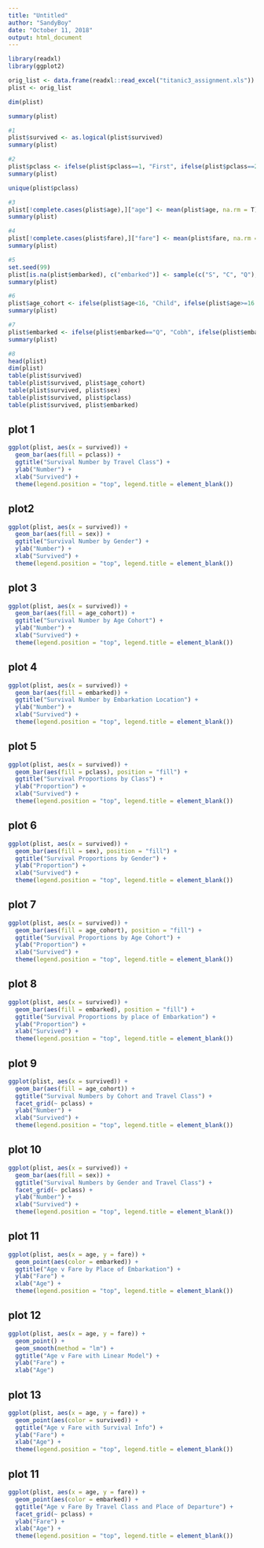```yaml
---
title: "Untitled"
author: "SandyBoy"
date: "October 11, 2018"
output: html_document
---
```


```r
library(readxl)
library(ggplot2)

orig_list <- data.frame(readxl::read_excel("titanic3_assignment.xls"))
plist <- orig_list

dim(plist)

summary(plist)

#1 
plist$survived <- as.logical(plist$survived)
summary(plist)

#2
plist$pclass <- ifelse(plist$pclass==1, "First", ifelse(plist$pclass==2, "Second", "Third"))
summary(plist)

unique(plist$pclass)

#3
plist[!complete.cases(plist$age),]["age"] <- mean(plist$age, na.rm = T) 
summary(plist)

#4
plist[!complete.cases(plist$fare),]["fare"] <- mean(plist$fare, na.rm = T) 
summary(plist)

#5
set.seed(99)
plist[is.na(plist$embarked), c("embarked")] <- sample(c("S", "C", "Q"), sum(is.na(plist$embarked)), replace = T)
summary(plist)

#6
plist$age_cohort <- ifelse(plist$age<16, "Child", ifelse(plist$age>=16 & plist$age<60, "Adults", "Elderly"))
summary(plist)

#7
plist$embarked <- ifelse(plist$embarked=="Q", "Cobh", ifelse(plist$embarked=="C", "Cherbourg", "Southampton"))
summary(plist)

#8
head(plist)
dim(plist)
table(plist$survived)
table(plist$survived, plist$age_cohort)
table(plist$survived, plist$sex)
table(plist$survived, plist$pclass)
table(plist$survived, plist$embarked)

```

## plot 1

```r
ggplot(plist, aes(x = survived)) +
  geom_bar(aes(fill = pclass)) +
  ggtitle("Survival Number by Travel Class") +
  ylab("Number") +
  xlab("Survived") +
  theme(legend.position = "top", legend.title = element_blank())
```

## plot2

```r
ggplot(plist, aes(x = survived)) +
  geom_bar(aes(fill = sex)) +
  ggtitle("Survival Number by Gender") +
  ylab("Number") +
  xlab("Survived") +
  theme(legend.position = "top", legend.title = element_blank())
```

## plot 3

```r
ggplot(plist, aes(x = survived)) +
  geom_bar(aes(fill = age_cohort)) +
  ggtitle("Survival Number by Age Cohort") +
  ylab("Number") +
  xlab("Survived") +
  theme(legend.position = "top", legend.title = element_blank())
```


## plot 4

```r
ggplot(plist, aes(x = survived)) +
  geom_bar(aes(fill = embarked)) +
  ggtitle("Survival Number by Embarkation Location") +
  ylab("Number") +
  xlab("Survived") +
  theme(legend.position = "top", legend.title = element_blank())
```

## plot 5

```r
ggplot(plist, aes(x = survived)) +
  geom_bar(aes(fill = pclass), position = "fill") +
  ggtitle("Survival Proportions by Class") +
  ylab("Proportion") +
  xlab("Survived") +
  theme(legend.position = "top", legend.title = element_blank())
```

## plot 6

```r
ggplot(plist, aes(x = survived)) +
  geom_bar(aes(fill = sex), position = "fill") +
  ggtitle("Survival Proportions by Gender") +
  ylab("Proportion") +
  xlab("Survived") +
  theme(legend.position = "top", legend.title = element_blank())
```

## plot 7

```r
ggplot(plist, aes(x = survived)) +
  geom_bar(aes(fill = age_cohort), position = "fill") +
  ggtitle("Survival Proportions by Age Cohort") +
  ylab("Proportion") +
  xlab("Survived") +
  theme(legend.position = "top", legend.title = element_blank())
```

## plot 8

```r
ggplot(plist, aes(x = survived)) +
  geom_bar(aes(fill = embarked), position = "fill") +
  ggtitle("Survival Proportions by place of Embarkation") +
  ylab("Proportion") +
  xlab("Survived") +
  theme(legend.position = "top", legend.title = element_blank())
```

## plot 9

```r
ggplot(plist, aes(x = survived)) +
  geom_bar(aes(fill = age_cohort)) +
  ggtitle("Survival Numbers by Cohort and Travel Class") +
  facet_grid(~ pclass) +
  ylab("Number") +
  xlab("Survived") +
  theme(legend.position = "top", legend.title = element_blank())
```

## plot 10

```r
ggplot(plist, aes(x = survived)) +
  geom_bar(aes(fill = sex)) +
  ggtitle("Survival Numbers by Gender and Travel Class") +
  facet_grid(~ pclass) +
  ylab("Number") +
  xlab("Survived") +
  theme(legend.position = "top", legend.title = element_blank())
```

## plot 11

```r
ggplot(plist, aes(x = age, y = fare)) +
  geom_point(aes(color = embarked)) +
  ggtitle("Age v Fare by Place of Embarkation") +
  ylab("Fare") +
  xlab("Age") +
  theme(legend.position = "top", legend.title = element_blank())
```

## plot 12

```r
ggplot(plist, aes(x = age, y = fare)) +
  geom_point() +
  geom_smooth(method = "lm") +
  ggtitle("Age v Fare with Linear Model") +
  ylab("Fare") +
  xlab("Age")
```

## plot 13

```r
ggplot(plist, aes(x = age, y = fare)) +
  geom_point(aes(color = survived)) +
  ggtitle("Age v Fare with Survival Info") +
  ylab("Fare") +
  xlab("Age") +
  theme(legend.position = "top", legend.title = element_blank())
```


## plot 11

```r
ggplot(plist, aes(x = age, y = fare)) +
  geom_point(aes(color = embarked)) +
  ggtitle("Age v Fare By Travel Class and Place of Departure") +
  facet_grid(~ pclass) +
  ylab("Fare") +
  xlab("Age") +
  theme(legend.position = "top", legend.title = element_blank())
```